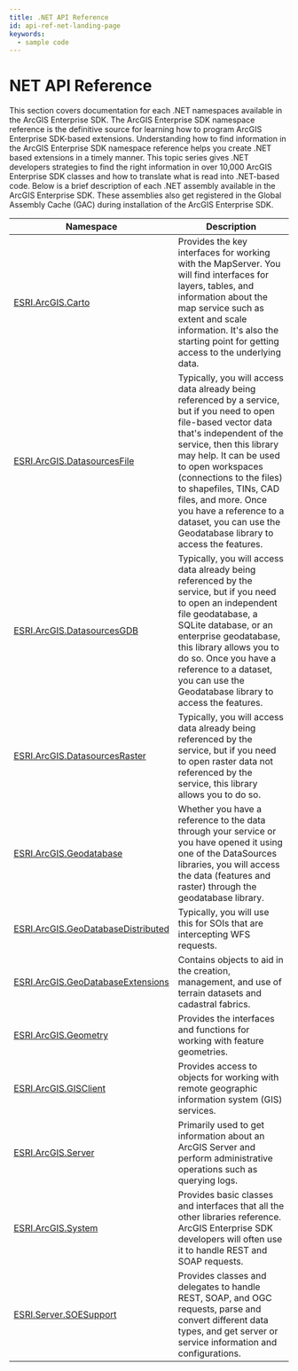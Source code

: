 ```yaml
---
title: .NET API Reference
id: api-ref-net-landing-page
keywords:
  - sample code
---
```


# NET API Reference

This section covers documentation for each .NET namespaces available in the ArcGIS Enterprise SDK. The ArcGIS Enterprise SDK namespace reference is the definitive source for learning how to program ArcGIS Enterprise SDK-based extensions. Understanding how to find information in the ArcGIS Enterprise SDK namespace reference helps you create .NET based extensions in a timely manner. This topic series gives .NET developers strategies to find the right information in over 10,000 ArcGIS Enterprise SDK classes and how to translate what is read into .NET-based code.
Below is a brief description of each .NET assembly available in the ArcGIS Enterprise SDK. These assemblies also get registered in the Global Assembly Cache (GAC) during installation of the ArcGIS Enterprise SDK.

| Namespace                                                                                 | Description                                                                                                                                                                                                                                                                                                                                                                                     |
| ---------------------------------------------------------------------------------------- | ----------------------------------------------------------------------------------------------------------------------------------------------------------------------------------------------------------------------------------------------------------------------------------------------------------------------------------------------------------------------------------------------- |
| [ESRI.ArcGIS.Carto](/api-reference/net/Carto_library/)                                   | Provides the key interfaces for working with the MapServer. You will find interfaces for layers, tables, and information about the map service such as extent and scale information. It's also the starting point for getting access to the underlying data.                                                                                                                                    |
| [ESRI.ArcGIS.DatasourcesFile](/api-reference/net/DataSourcesFile_library/)               | Typically, you will access data already being referenced by a service, but if you need to open file-based vector data that's independent of the service, then this library may help. It can be used to open workspaces (connections to the files) to shapefiles, TINs, CAD files, and more. Once you have a reference to a dataset, you can use the Geodatabase library to access the features. |
| [ESRI.ArcGIS.DatasourcesGDB](/api-reference/net/DataSourcesGDB_library/)                 | Typically, you will access data already being referenced by the service, but if you need to open an independent file geodatabase, a SQLite database, or an enterprise geodatabase, this library allows you to do so. Once you have a reference to a dataset, you can use the Geodatabase library to access the features.                                                                        |
| [ESRI.ArcGIS.DatasourcesRaster](/api-reference/net/DataSourcesRaster_library/)           | Typically, you will access data already being referenced by the service, but if you need to open raster data not referenced by the service, this library allows you to do so.                                                                                                                                                                                                                   |
| [ESRI.ArcGIS.Geodatabase](/api-reference/net/GeoDatabase_library/)                       | Whether you have a reference to the data through your service or you have opened it using one of the DataSources libraries, you will access the data (features and raster) through the geodatabase library.                                                                                                                                                                                     |
| [ESRI.ArcGIS.GeoDatabaseDistributed](/api-reference/net/GeoDatabaseDistributed_library/) | Typically, you will use this for SOIs that are intercepting WFS requests.                                                                                                                                                                                                                                                                                                                       |
| [ESRI.ArcGIS.GeoDatabaseExtensions](/api-reference/net/GeoDatabaseExtensions_library/)   | Contains objects to aid in the creation, management, and use of terrain datasets and cadastral fabrics.                                                                                                                                                                                                                                                                                         |
| [ESRI.ArcGIS.Geometry](/api-reference/net/Geometry_library/)                             | Provides the interfaces and functions for working with feature geometries.                                                                                                                                                                                                                                                                                                                      |
| [ESRI.ArcGIS.GISClient](/api-reference/net/GISClient_library/)                           | Provides access to objects for working with remote geographic information system (GIS) services.                                                                                                                                                                                                                                                                                                |
| [ESRI.ArcGIS.Server](/api-reference/net/Server_library/)                                 | Primarily used to get information about an ArcGIS Server and perform administrative operations such as querying logs.                                                                                                                                                                                                                                                                           |
| [ESRI.ArcGIS.System](/api-reference/net/System_library/)                                 | Provides basic classes and interfaces that all the other libraries reference. ArcGIS Enterprise SDK developers will often use it to handle REST and SOAP requests.                                                                                                                                                                                                                              |
| [ESRI.Server.SOESupport](/api-reference/net/esriSOESupport/SOESupport_library) | Provides classes and delegates to handle REST, SOAP, and OGC requests, parse and convert different data types, and get server or service information and configurations. |